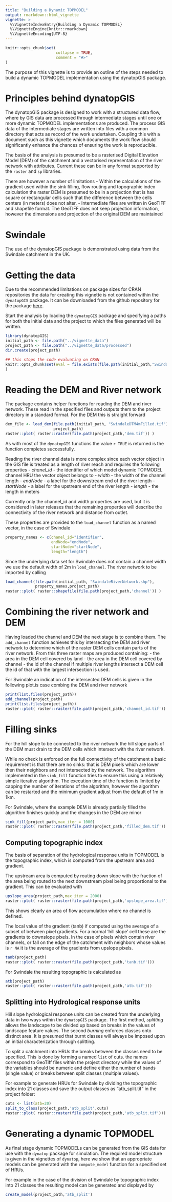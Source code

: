 ```yaml
---
title: "Building a Dynamic TOPMODEL"
output: rmarkdown::html_vignette
vignette: >
  %\VignetteIndexEntry{Building a Dynamic TOPMODEL}
  %\VignetteEngine{knitr::rmarkdown}
  %\VignetteEncoding{UTF-8}
---
```


```r
knitr::opts_chunk$set(
                      collapse = TRUE,
                      comment = "#>"
)
```
The purpose of this vignette is to provide an outline of the steps needed to
build a dynamic TOPMODEL implementation using the dynatopGIS package.

# Principles behind dynatopGIS

The dynatopGIS package is designed to work with a structured data flow, where
by GIS data are processed through intermediate stages until one or more dynamic
TOPMODEL implementations are produced. The process GIS data of the intermediate stages are written
into files with a common directory that acts as record of the work
undertaken. Coupling this with a document such as this vignette which
documents the work flow should significantly enhance the chances of ensuring
the work is reproducible.

The basis of the analysis is presumed to be a rasterised Digital Elevation Model (DEM) of
the catchment and a vectorised representation of the river network with
attributes. Current these can be in any format supported by the ```raster``` and ```sp```
libraries.

There are however a number of limitations
-    Within the calculations of the gradient used within the sink filling,
     flow routing and topographic index calculation the raster DEM is presumed
     to be in a projection that is has square or rectangular cells such that
     the difference between the cells centers (in meters) does not alter.
-    Intermediate files are written in GeoTIFF and shapefile format. The
     GeoTIFF does not keep projection information, however the dimensions and
     projection of the original DEM are maintained

# Swindale

The use of the dynatopGIS package is demonstrated using data from the Swindale
catchment in the UK.

# Getting the data

Due to the recommended limitations on package sizes for CRAN repositories the
data for creating this vignette is not contained within the
```dynatopGIS``` package. It can be downloaded from the github repository for
the package [here](https://​github.com/​waternumbers/​dynatopGIS).

Start the analysis by loading the ```dynatopGIS``` package and specifying a
paths for both the initial data and the project to which the files generated will be written.
```r
library(dynatopGIS)
initial_path <- file.path("../vignette_data")
project_path <- file.path("../vignette_data/processed")
dir.create(project_path)
```

```r
## this stops the code evaluating on CRAN
knitr::opts_chunk$set(eval = file.exists(file.path(initial_path,"SwindaleDTM4mFilled.tif"))
)
```

# Reading the DEM and River network

The package contains helper functions for reading the DEM and river
network. These read in the specified files and outputs them to the project
directory in a standard format. For the DEM this is straight forward

```r
dem_file <- load_dem(file.path(initial_path, "SwindaleDTM4mFilled.tif"),
                     project_path)
raster::plot( raster::raster(file.path(project_path,'dem.tif')) )
```
As with most of the ```dynatopGIS``` functions the value `r TRUE` is
returned is the function completes successfully.

Reading the river channel data is more complex since each vector object in the
GIS file is treated as a length of river reach and requires the following
properties
-   *chanel_id* - the identifier of which model dynamic TOPMODEL channel HRU the
vector object belongs to
-   *width* - the width of the channel length
-   *endNode* - a label for the downstream end of the river length
-   *startNode* - a label for the upstream end of the river length
-   *length* - the length in meters

Currently only the channel_id and width properties are used, but it is considered in later
releases that the remaining properties will describe the connectivity of the
river network and distance from outlet.

These properties are provided to the ```load_channel``` function as a named
vector, in the case of Swindale
```r
property_names <- c(chanel_id="identifier",
                    endNode="endNode",
                    startNode="startNode",
                    length="length")
```
Since the underlying data set for Swindale does not contain a channel width we
use the default width of 2m in ```load_channel```. The river network to be imported by calling
```r
load_channel(file.path(initial_path, "SwindaleRiverNetwork.shp"),
             property_names,project_path)
raster::plot( raster::shapefile(file.path(project_path,'channel')) )
```

# Combining the river network and DEM

Having loaded the channel and DEM the next stage is to combine them. The ```add_channel``` function achieves this by intersecting the
DEM and river network to determine which of the raster DEM cells contain parts
of the river network. From this three raster maps are produced containing:
-   the area in the DEM cell covered by land
-   the area in the DEM cell covered by channel
-   the id of the channel
If multiple river lengths intersect a DEM cell the id of that with the largest
intersection is used. 

For Swindale an indication of the intersected DEM cells is given in the following plot.is case combing the DEM and river network
```r
print(list.files(project_path))
add_channel(project_path)
print(list.files(project_path))
raster::plot( raster::raster(file.path(project_path,'channel_id.tif')) )
```
# Filling sinks

For the hill slope to be connected to the river network the hill slope parts of
the DEM must drain to the DEM cells which intersect with the river network.

While no check is enforced on the full connectivity of the catchment a basic requirement is that there are no
sinks: that is DEM pixels which are lower then their neighbors and not
intersected by the network. The algorithm implemented in the ```sink_fill```
function tries to ensure this using a relatively simple iterative
algorithm. The execution time of the function is limited by capping the number
of iterations of the algorithm, however the algorithm can be restarted and the
minimum gradient adjust from the default of 1m in 1km.

For Swindale, where the example DEM is already partially filled the algorithm
finishes quickly and the changes in the DEM are minor
```r
sink_fill(project_path,max_iter = 1000)
raster::plot( raster::raster(file.path(project_path,'filled_dem.tif')) - raster::raster(file.path(project_path,'dem.tif')) )
```

## Computing topographic index
The basis of separation of the hydrological response units in TOPMODEL is the
topographic index, which is computed from the upstream area and gradient.

The upstream area is computed by routing down slope with the fraction of the
area being routed to the next downstream pixel being proportional to the
gradient. This can be evaluated with
```r
upslope_area(project_path,max_iter = 2000)
raster::plot( raster::raster(file.path(project_path,'upslope_area.tif')))
```
This shows clearly an area of flow accumulation where no channel is defined.

The local value of the gradient (tanb) if computed using the average of a
subset of between pixel gradients. For a normal 'hill slope' cell these are the
gradients to downslope pixels. In the case of pixels which contain river
channels, or fall on the edge of the catchment with neighbors whose values is
`r NA` it is
the average of the gradients from upslope pixels.
```r
tanb(project_path)
raster::plot( raster::raster(file.path(project_path,'tanb.tif')))
```

For Swindale the resulting topographic is calculated as
```r
atb(project_path)
raster::plot( raster::raster(file.path(project_path,'atb.tif')))
```

## Splitting into Hydrological response units
Hill slope hydrological response units can be created from the underlying data
in two ways within the ```dynatopGIS``` package. The first method, *splitting*
allows the landscape to be divided up based on breaks in the values of
landscape feature values. The second *burning* enforces classes onto distinct
area. It is presumed that burnt classes will always be imposed upon an initial
characterization through splitting.

To split a catchment into HRUs the breaks between the classes need to be
specified. This is done by forming a named ```list``` of cuts. the names
correspond to GeoTiff files within the project directory while the values of
the variables should be numeric and define either the number of bands (single
value) or breaks between split classes (multiple values).

For example to generate HRUs for Swindale by dividing the topographic index
into 21 classes and save the output classes as "atb_split.tif" in the
project folder:
```r
cuts <- list(atb=20)
split_to_class(project_path,'atb_split',cuts)
raster::plot( raster::raster(file.path(project_path,'atb_split.tif')))
```

# Generating a dynamic TOPMODEL
As final stage dynamic TOPMODELs can be generated from the GIS data for use
with the ```dynatop``` package for simulation. The required model structure is
given in the vignettes of ```dynatop```, here we show that an appropriate models
can be generated with the ```compute_model``` function for a specified set of
HRUs. 

For example in the case of the division of Swindale by topographic index into
21 classes the resulting model can be generated and displayed by
```r
create_model(project_path,'atb_split')
```
